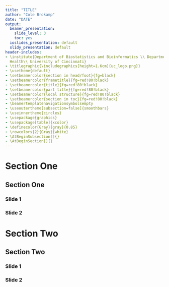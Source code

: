 ```yaml
---
title: "TITLE"
author: "Cole Brokamp"
date: "DATE"
output:
  beamer_presentation:
    slide_level: 3
    toc: yes
  ioslides_presentation: default
  slidy_presentation: default
header-includes:
- \institute{Department of Biostatistics and Bioinformatics \\ Department of Environmental
  Health\\ University of Cincinnati}
- \titlegraphic{\includegraphics[height=1.6cm]{uc_logo.png}}
- \usetheme{default}
- \setbeamercolor{section in head/foot}{fg=black}
- \setbeamercolor{frametitle}{fg=red!80!black}
- \setbeamercolor{title}{fg=red!80!black}
- \setbeamercolor{part title}{fg=red!80!black}
- \setbeamercolor{local structure}{fg=red!80!black}
- \setbeamercolor{section in toc}{fg=red!80!black}
- \beamertemplatenavigationsymbolsempty
- \useoutertheme[subsection=false]{smoothbars}
- \useinnertheme{circles}
- \usepackage{graphics}
- \usepackage[table]{xcolor}
- \definecolor{Gray}{gray}{0.85}
- \rowcolors{2}{Gray}{white}
- \AtBeginSubsection[]{}
- \AtBeginSection[]{}
---
```


# Section One
## Section One

### Slide 1

### Slide 2

# Section Two
## Section Two

### Slide 1
### Slide 2
